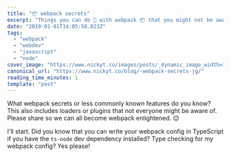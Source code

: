 ```yaml
---
title: "📦 webpack secrets"
excerpt: "Things you can do 🔨 with webpack 📦 that you might not be aware of."
date: "2019-01-01T14:05:58.023Z"
tags:
  - "webpack"
  - "webdev"
  - "javascript"
  - "node"
cover_image: "https://www.nickyt.co/images/posts/_dynamic_image_width=1000,height=420,fit=cover,gravity=auto,format=auto_https%3A%2F%2Fthepracticaldev.s3.amazonaws.com%2Fi%2Fhinf6qqn57jfinnmpprk.png"
canonical_url: "https://www.nickyt.co/blog/-webpack-secrets-jg/"
reading_time_minutes: 1
template: "post"
---
```



What webpack secrets or less commonly known features do you know? This also includes loaders or plugins that not everyone might be aware of. Please share so we can all become webpack enlightened. 😉

I'll start. Did you know that you can write your webpack config in TypeScript if you have the `ts-node` dev dependency installed? Type checking for my webpack config? Yes please!

<Twitter id="930103460149809152" />
